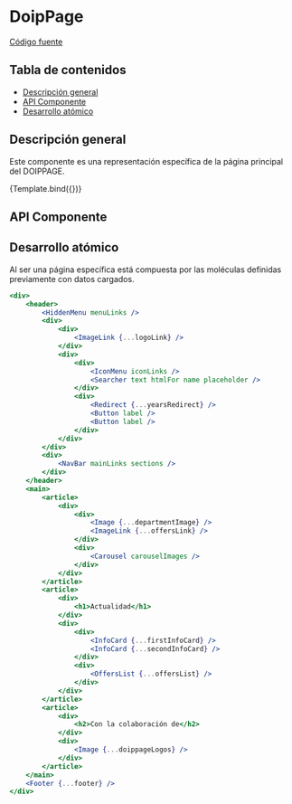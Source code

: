 
<Meta title="Pages/DoipPage" component={DoipPage} />


# DoipPage

[Código fuente](https://github.com/SGDavid2719/DesignSystem/tree/master/src/stories/pages/doip)

## Tabla de contenidos

-   [Descripción general](#descripción-general)
-   [API Componente](#api-componente)
-   [Desarrollo atómico](#desarrollo-atómico)

## Descripción general

Este componente es una representación específica de la página principal del DOIPPAGE.

<Canvas>
    <Story name="Default" args={{}}>
        {Template.bind({})}
    </Story>
</Canvas>

## API Componente

<Props of={DoipPage} />

## Desarrollo atómico

Al ser una página específica está compuesta por las moléculas definidas previamente con datos cargados.

```jsx
<div>
    <header>
        <HiddenMenu menuLinks />
        <div>
            <div>
                <ImageLink {...logoLink} />
            </div>
            <div>
                <div>
                    <IconMenu iconLinks />
                    <Searcher text htmlFor name placeholder />
                </div>
                <div>
                    <Redirect {...yearsRedirect} />
                    <Button label />
                    <Button label />
                </div>
            </div>
        </div>
        <div>
            <NavBar mainLinks sections />
        </div>
    </header>
    <main>
        <article>
            <div>
                <div>
                    <Image {...departmentImage} />
                    <ImageLink {...offersLink} />
                </div>
                <div>
                    <Carousel carouselImages />
                </div>
            </div>
        </article>
        <article>
            <div>
                <h1>Actualidad</h1>
            </div>
            <div>
                <div>
                    <InfoCard {...firstInfoCard} />
                    <InfoCard {...secondInfoCard} />
                </div>
                <div>
                    <OffersList {...offersList} />
                </div>
            </div>
        </article>
        <article>
            <div>
                <h2>Con la colaboración de</h2>
            </div>
            <div>
                <Image {...doippageLogos} />
            </div>
        </article>
    </main>
    <Footer {...footer} />
</div>
```
